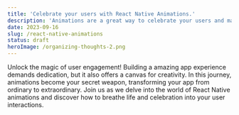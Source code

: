```yaml
---
title: 'Celebrate your users with React Native Animations.'
description: 'Animations are a great way to celebrate your users and make your app feel more responsive and alive. In this article, we will learn how to use the Animated apis to create a simple confetti animation.'
date: 2023-09-16
slug: /react-native-animations
status: draft
heroImage: /organizing-thoughts-2.png
---
```


Unlock the magic of user engagement! Building a amazing app experience demands dedication, but it also offers a canvas for creativity. In this journey, animations become your secret weapon, transforming your app from ordinary to extraordinary. Join us as we delve into the world of React Native animations and discover how to breathe life and celebration into your user interactions.
